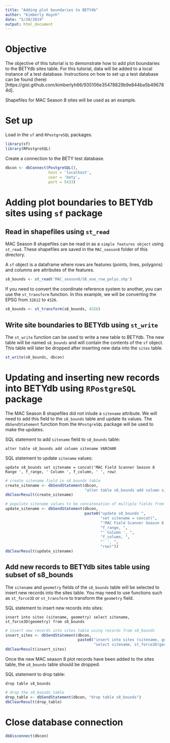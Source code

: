 ```yaml
---
title: "Adding plot boundaries to BETYdb"
author: "Kimberly Huynh"
date: "5/20/2019"
output: html_document
---
```


# Objective

The objective of this tutorial is to demonstrate how to add plot boundaries to the BETYdb sites table. For this tutorial, data will be added to a local instance of a test database. Instructions on how to set up a test database can be found (here)[https://gist.github.com/kimberlyh66/935106e35478829b9e844ba5b496784d].

Shapefiles for MAC Season 8 sites will be used as an example.

# Set up

Load in the `sf` and `RPostgreSQL` packages.

```r

library(sf)
library(RPostgreSQL)

```

Create a connection to the BETY test database.

```r

dbcon <- dbConnect(PostgreSQL(),
                   host = 'localhost',
                   user = 'bety',
                   port = 5433)

```

# Adding plot boundaries to BETYdb sites using `sf` package

## Read in shapefiles using `st_read`

MAC Season 8 shapefiles can be read in as a `simple features object` using `st_read`. These shapefiles are saved in the `MAC_season8` folder of this directory. 

A `sf` object is a dataframe where rows are features (points, lines, polygons) and columns are attributes of the features.

```r

s8_bounds <- st_read('MAC_season8/S8_one_row_polys.shp')

```

If you need to convert the coordinate reference system to another, you can use the `st_transform` function. In this example, we will be converting the EPSG from `32612` to `4326`.

```r

s8_bounds <- st_transform(s8_bounds, 4326)

```

## Write site boundaries to BETYdb using `st_write`

The `st_write` function can be used to write a new table to BETYdb. The new table will be named `s8_bounds` and will contain the contents of the `sf` object. This table will later be dropped after inserting new data into the `sites` table.

```r

st_write(s8_bounds, dbcon)

```

# Updating and inserting new records into BETYdb using `RPostgreSQL` package

The MAC Season 8 shapefiles did not inlude a `sitename` attribute. We will need to add this field to the `s8_bounds` table and update its values. The `dbSendStatement` function from the `RPostgreSQL` package will be used to make the updates.

SQL statement to add `sitename` field to `s8_bounds` table: 

`alter table s8_bounds add column sitename VARCHAR`

SQL statement to update `sitename` values:

`update s8_bounds set sitename = concat('MAC Field Scanner Season 8 Range ', f_range, ' Column ', f_column, ' ', row)`

```r

# create sitename field in s8_bounds table
create_sitename <- dbSendStatement(dbcon,
                                   "alter table s8_bounds add column sitename VARCHAR")
dbClearResult(create_sitename)

# populate sitename values to be concatenation of multiple fields from table
update_sitename <- dbSendStatement(dbcon,
                                   paste0("update s8_bounds ",
                                          "set sitename = concat(",
                                          "'MAC Field Scanner Season 8 Range ', ",
                                          "f_range, ",
                                          "' Column ', ",
                                          "f_column, ",
                                          "' ', ",
                                          "row)"))
dbClearResult(update_sitename)

```

## Add new records to BETYdb sites table using subset of s8_bounds

The `sitename` and `geometry` fields of the `s8_bounds` table will be selected to insert new records into the sites table. You may need to use functions such as `st_force3D` or `st_transform` to transform the `geometry` field. 

SQL statement to insert new records into sites: 

`insert into sites (sitename, geometry) select sitename, st_force3D(geometry) from s8_bounds`

```r

# insert new records into sites table using records from s8_bounds
insert_sites <- dbSendStatement(dbcon,
                                paste0("insert into sites (sitename, geometry) ",
                                       "select sitename, st_force3D(geometry) from s8_bounds;"))
dbClearResult(insert_sites)

```

Once the new MAC season 8 plot records have been added to the sites table, the `s8_bounds` table should be dropped.

SQL statement to drop table: 

`drop table s8_bounds`

```r

# drop the s8_bounds table
drop_table <- dbSendStatement(dbcon, "drop table s8_bounds")
dbClearResult(drop_table)

```

# Close database connection

```r

dbDisconnect(dbcon)

```

